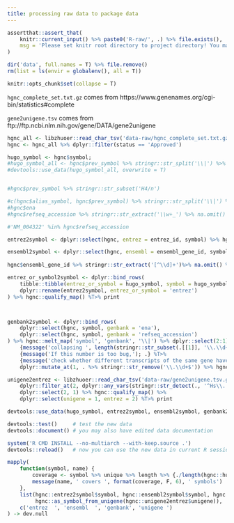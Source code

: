 ```yaml
---
title: processing raw data to package data
---
```


```r
assertthat::assert_that(
    knitr::current_input() %>% paste0('R-raw/', .) %>% file.exists(),
    msg = 'Please set knitr root directory to project directory! You may try running `rmarkdown::render("data-raw/data.Rmd")` at project directory or clicking `Knit` button on the top of this document in RStudio.'
)
```


```r
dir('data', full.names = T) %>% file.remove()
rm(list = ls(envir = globalenv(), all = T))
```

```r
knitr::opts_chunk$set(collapse = T)
```

`hgnc_complete_set.txt.gz` comes from https://www.genenames.org/cgi-bin/statistics#complete

`gene2unigene.tsv` comes from ftp://ftp.ncbi.nlm.nih.gov/gene/DATA/gene2unigene


```r
hgnc_all <- libzhuoer::read_char_tsv('data-raw/hgnc_complete_set.txt.gz') 
hgnc <- hgnc_all %>% dplyr::filter(status == 'Approved')

hugo_symbol <- hgnc$symbol;
#hugo_symbol_all <- hgnc$prev_symbol %>% stringr::str_split('\\|') %>% unlist %>% na.omit %>% as.character %>% #c(hgnc$symbol) %>% unique
#devtools::use_data(hugo_symbol_all, overwrite = T)


#hgnc$prev_symbol %>% stringr::str_subset('H4/n')

#c(hgnc$alias_symbol, hgnc$prev_symbol) %>% stringr::str_split('\\|') %>% unlist %>% na.omit %>% as.character %>% stringr::str_subset('[^-@\\w]+')
#hgnc$ena
#hgnc$refseq_accession %>% stringr::str_extract('\\w+_') %>% na.omit() %>% unique

#'NM_004322' %in% hgnc$refseq_accession

entrez2symbol <- dplyr::select(hgnc, entrez = entrez_id, symbol) %>% hgnc::qualify_map() %T>% print

ensembl2symbol <- dplyr::select(hgnc, ensembl = ensembl_gene_id, symbol) %>% hgnc::qualify_map() %T>% print
 
hgnc$ensembl_gene_id %>% stringr::str_extract('[^\\d]+')%>% na.omit() %>% unique

entrez_or_symbol2symbol <- dplyr::bind_rows(
	tibble::tibble(entrez_or_symbol = hugo_symbol, symbol = hugo_symbol), 
	dplyr::rename(entrez2symbol, entrez_or_symbol = 'entrez')
) %>% hgnc::qualify_map() %T>% print



genbank2symbol <- dplyr::bind_rows(
	dplyr::select(hgnc, symbol, genbank = 'ena'),
	dplyr::select(hgnc, symbol, genbank = 'refseq_accession')
) %>% hgnc::melt_map('symbol', 'genbank', '\\|') %>% dplyr::select(2:1) %T>% 
	{message('collapsing ', length(stringr::str_subset(.[[1]], '\\.\\d+$')), ' transcripts to genes')} %T>% 
	{message('If this number is too bug,'); .} %T>% 
	{message('check whether different transcripts of the same gene have different symbols')} %>%
	dplyr::mutate_at(1, . %>% stringr::str_remove('\\.\\d+$')) %>% hgnc::qualify_map() %T>% print

unigene2entrez <- libzhuoer::read_char_tsv('data-raw/gene2unigene.tsv.gz') %>% 
	dplyr::filter_at(2, dplyr::any_vars(stringr::str_detect(., '^Hs\\.'))) %>% 
	dplyr::select(2, 1) %>% hgnc::qualify_map() %>%
	dplyr::select(unigene = 1, entrez = 2) %T>% print

devtools::use_data(hugo_symbol, entrez2symbol, ensembl2symbol, genbank2symbol, entrez_or_symbol2symbol, unigene2entrez, overwrite = T);
```



```r
devtools::test()     # test the new data
devtools::document() # you may also have edited data documentation

system('R CMD INSTALL --no-multiarch --with-keep.source .')
devtools::reload()   # now you can use the new data in current R session 
```


```r
mapply(
	function(symbol, name) {
		coverage <- symbol %>% unique %>% length %>% {./length(hgnc::hugo_symbol)};
		message(name, ' covers ', format(coverage, F, 6), ' symbols')
	},
	list(hgnc::entrez2symbol$symbol, hgnc::ensembl2symbol$symbol, hgnc::genbank2symbol$symbol, 
		 hgnc::as_symbol_from_unigene(hgnc::unigene2entrez$unigene)),
	c('entrez  ', 'ensembl  ', 'genbank', 'unigene ')
) -> dev.null
```